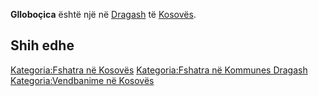 {{Fshat në 
 | Emri                = Glloboçica
 | EmriAlt                = 
 | NAME_SHORT_FORM=      
 | NAME_GENERIC=      
 | NAME_SORT_NAME_RO=      GLLOBOCICA
 | FULL_NAME_RO = Glloboçica
 | FULL_NAME_ND_RO=Gllobocica
 | SORT_NAME_RG=GLLOBOCICA
 | FULL_NAME_RG=Glloboçica
 | FULL_NAME_ND_RG=Gllobocica
 | SRP_NAME_SHORT_FORM=      
 | SRP_NAME_GENERIC=      
 | SRP_NAME_SORT_NAME_RO=      
 | SRP_FULL_NAME_RO = 
 | SRP_FULL_NAME_ND_RO=
 | SRP_SORT_NAME_RG=
 | SRP_FULL_NAME_RG=
 | SRP_FULL_NAME_ND_RG=
 | Emri (Rasa dhanore) = 
 | Figura              = 
 | Shteti              = Kosovo
 | Komuna              = Dragash
 | Kodi postar         = 
 | Sipërfaqja          = 

 | Popullsia           = 

 | Regj. i popullsisë  = 
 | Dend. e popullsisë  = 
 | Faqja zyrtare       = 
 <!--- Koordinatat ----> 
 | Gjerësia            = 42.004722
 | Gjatësia            = 20.626944
 | Lartësia            = 
}}
'''Glloboçica''' është një [[]] në [[Dragash]] të [[Kosovës]].

<!-- == Gjeografia == -->
<!-- == Historia == -->
<!-- == Demografia == -->
== Shih edhe ==
{{Komuna Dragash}}
{{Kosovo-Administrata-Cung}}

[[Kategoria:Fshatra në Kosovës]]
[[Kategoria:Fshatra në Kommunes Dragash]]
[[Kategoria:Vendbanime në Kosovës]]